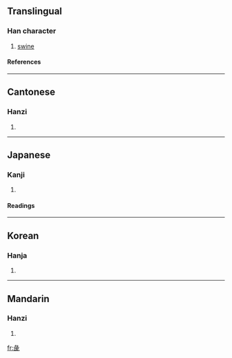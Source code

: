 ==Translingual==
===Han character===
{{Han char|rn=58|rad=彐|as=09|sn=12|four=2771<sub>1</sub>|canj=女一心人心 (VMPOP)}}
# [[swine]]
====References====
{{Han ref|kx=0362.170|dkj=09931|dj=0680.330|hdz=20961.140|uh=5F58|ud=24408|bh=D8F4|bd=55540}}
----
==Cantonese==
===Hanzi===
{{yue-hanzi|jyut=|y=ji6}}
# {{defn|Cantonese}}
----
==Japanese==
===Kanji===
{{ja-kanji|grade=|rs=彐09}}
# {{defn|Japanese}} 
====Readings====
{{ja-readings|on=[[てい]] (tei), [[でい]] (dei), [[えい]] (ei), [[え]] (e)|kun=[[ぶた]] (buta)}}
----
==Korean==
===Hanja===
{{ko-hanja|hangeul=체|eumhun=|rv=che|mr=ch'e|y=chey}}
# {{defn|Korean}}
----
==Mandarin==
===Hanzi===
{{cmn-hanzi|pin=[[wèi]] (wei4), [[zhì]] (zhi4)|wg=wei<sup>4</sup>, chih<sup>4</sup>}}
# {{defn|Mandarin}}

[[fr:彘]]